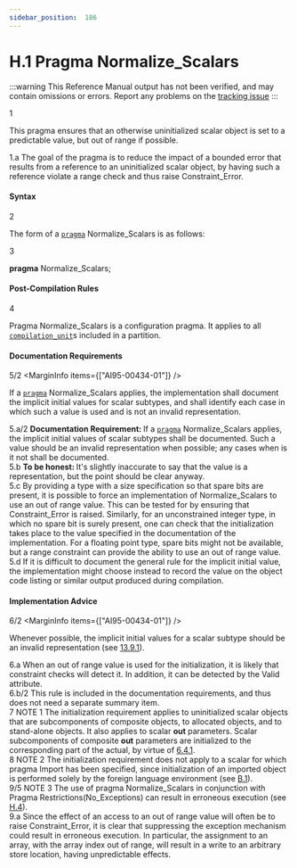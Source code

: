```yaml
---
sidebar_position:  186
---
```


# H.1 Pragma Normalize_Scalars

:::warning
This Reference Manual output has not been verified,
and may contain omissions or errors.
Report any problems on the [tracking issue](https://github.com/ada-lang-io/ada-lang-io/issues/20)
:::


<MarginText>1</MarginText>
<p>This pragma ensures that an otherwise uninitialized scalar object is set to a predictable value, but out of range if possible. <br /></p>

<AnnotatedOnly>
<MarginText>1.a</MarginText>
<Admonition type="aarm" aarm="discussion">
<strong></strong>The goal of the pragma is to reduce the impact of a bounded error that results from a reference to an uninitialized scalar object, by having such a reference violate a range check and thus raise Constraint_Error. <br /></Admonition>
</AnnotatedOnly>


#### Syntax

<MarginText>2</MarginText>
<p class="Indented2">The form of a <code><a href="../AA-2/AA-2.8#S0019">pragma</a></code> Normalize_Scalars is as follows: <br /></p>

<MarginText>3</MarginText>
<p class="Indented2">  <strong>pragma</strong> Normalize_Scalars; <br /></p>


#### Post-Compilation Rules

<MarginText>4</MarginText>
<p>Pragma Normalize_Scalars is a configuration pragma. It applies to all <code><a href="../AA-10/AA-10.1#S0286">compilation_unit</a></code>s included in a partition. <br /></p>


#### Documentation Requirements

<MarginText>5/2</MarginText>
<MarginInfo items={["AI95-00434-01"]} />
<p>If a <code><a href="../AA-2/AA-2.8#S0019">pragma</a></code> Normalize_Scalars applies, the implementation shall document the implicit initial values for scalar subtypes, and shall identify each case in which such a value is used and is not an invalid representation. <br /></p>

<AnnotatedOnly>
<MarginText>5.a/2</MarginText>
<Admonition type="aarm" aarm="note">
<strong>Documentation Requirement: </strong>If a <code><a href="../AA-2/AA-2.8#S0019">pragma</a></code> Normalize_Scalars applies, the implicit initial values of scalar subtypes shall be documented. Such a value should be an invalid representation when possible; any cases when is it not shall be documented.<br /></Admonition>
</AnnotatedOnly>

<AnnotatedOnly>
<MarginText>5.b</MarginText>
<Admonition type="aarm" aarm="note">
<strong>To be honest: </strong>It's slightly inaccurate to say that the value is a representation, but the point should be clear anyway. <br /></Admonition>
</AnnotatedOnly>

<AnnotatedOnly>
<MarginText>5.c</MarginText>
<Admonition type="aarm" aarm="discussion">
<strong></strong>By providing a type with a size specification so that spare bits are present, it is possible to force an implementation of Normalize_Scalars to use an out of range value. This can be tested for by ensuring that Constraint_Error is raised. Similarly, for an unconstrained integer type, in which no spare bit is surely present, one can check that the initialization takes place to the value specified in the documentation of the implementation. For a floating point type, spare bits might not be available, but a range constraint can provide the ability to use an out of range value.<br /></Admonition>
</AnnotatedOnly>

<AnnotatedOnly>
<MarginText>5.d</MarginText>
<Admonition type="aarm" aarm="note">
If it is difficult to document the general rule for the implicit initial value, the implementation might choose instead to record the value on the object code listing or similar output produced during compilation.<br /></Admonition>
</AnnotatedOnly>


#### Implementation Advice

<MarginText>6/2</MarginText>
<MarginInfo items={["AI95-00434-01"]} />
<p>Whenever possible, the implicit initial values for a scalar subtype should be an invalid representation (see <a href="../AA-13/AA-13.9#Subclause_13.9.1">13.9.1</a>). <br /></p>

<AnnotatedOnly>
<MarginText>6.a</MarginText>
<Admonition type="aarm" aarm="discussion">
<strong></strong>When an out of range value is used for the initialization, it is likely that constraint checks will detect it. In addition, it can be detected by the Valid attribute.<br /></Admonition>
</AnnotatedOnly>

<AnnotatedOnly>
<MarginText>6.b/2</MarginText>
<Admonition type="aarm" aarm="note">
This rule is included in the documentation requirements, and thus does not need a separate summary item.<br /></Admonition>
</AnnotatedOnly>

<AnnotatedOnly>
<MarginText>7</MarginText>
<Admonition type="aarm" aarm="note">
NOTE 1   The initialization requirement applies to uninitialized scalar objects that are subcomponents of composite objects, to allocated objects, and to stand-alone objects. It also applies to scalar <strong>out</strong> parameters. Scalar subcomponents of composite <strong>out</strong> parameters are initialized to the corresponding part of the actual, by virtue of <a href="../AA-6/AA-6.4#Subclause_6.4.1">6.4.1</a>.<br /></Admonition>
</AnnotatedOnly>

<AnnotatedOnly>
<MarginText>8</MarginText>
<Admonition type="aarm" aarm="note">
NOTE 2   The initialization requirement does not apply to a scalar for which pragma Import has been specified, since initialization of an imported object is performed solely by the foreign language environment (see <a href="../AA-B/AA-B.1">B.1</a>).<br /></Admonition>
</AnnotatedOnly>

<AnnotatedOnly>
<MarginText>9/5</MarginText>
<MarginInfo items={["AI12-0440-1"]} />
<Admonition type="aarm" aarm="note">
NOTE 3   The use of pragma Normalize_Scalars in conjunction with Pragma Restrictions(No_Exceptions) can result in erroneous execution (see <a href="../AA-H/AA-H.4">H.4</a>). <br /></Admonition>
</AnnotatedOnly>

<AnnotatedOnly>
<MarginText>9.a</MarginText>
<Admonition type="aarm" aarm="discussion">
<strong></strong>Since the effect of an access to an out of range value will often be to raise Constraint_Error, it is clear that suppressing the exception mechanism could result in erroneous execution. In particular, the assignment to an array, with the array index out of range, will result in a write to an arbitrary store location, having unpredictable effects.<br /></Admonition>
</AnnotatedOnly>

